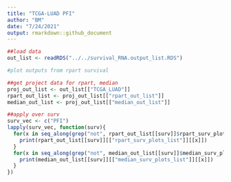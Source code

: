 ```yaml
---
title: "TCGA-LUAD PFI"
author: "BM"
date: "7/24/2021"
output: rmarkdown::github_document
---
```


```r
##load data
out_list <- readRDS("../../survival_RNA.output_list.RDS")

#plot outputs from rpart survival

##get project data for rpart, median
proj_out_list <- out_list[["TCGA_LUAD"]]
rpart_out_list <- proj_out_list[["rpart_out_list"]]
median_out_list <- proj_out_list[["median_out_list"]]

##apply over surv
surv_vec <- c("PFI")
lapply(surv_vec, function(surv){
  for(x in seq_along(grep("not", rpart_out_list[[surv]]$rpart_surv_plots_list, invert = TRUE))){
    print(rpart_out_list[[surv]][["rpart_surv_plots_list"]][[x]])
  }
  for(x in seq_along(grep("not", median_out_list[[surv]]$median_surv_plots_list, invert = TRUE))){
    print(median_out_list[[surv]][["median_surv_plots_list"]][[x]])
  }
})
```
